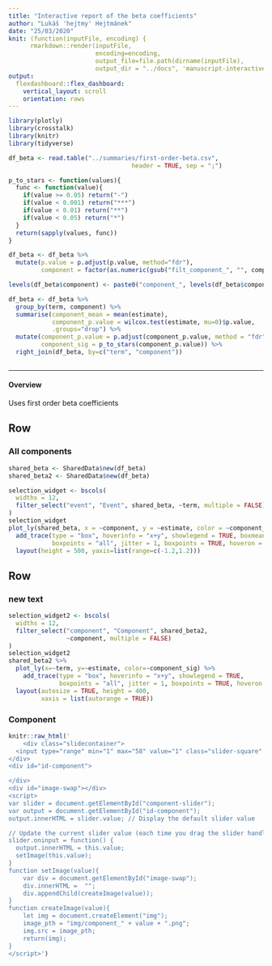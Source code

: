 ```yaml
---
title: "Interactive report of the beta coefficients"
author: "Lukáš 'hejtmy' Hejtmánek"
date: "25/03/2020"
knit: (function(inputFile, encoding) { 
      rmarkdown::render(inputFile,
                        encoding=encoding, 
                        output_file=file.path(dirname(inputFile),
                        output_dir = "../docs", 'manuscript-interactive-report.html'))})
output: 
  flexdashboard::flex_dashboard:
    vertical_layout: scroll
    orientation: rows
---
```

```r
library(plotly)
library(crosstalk)
library(knitr)
library(tidyverse)

df_beta <- read.table("../summaries/first-order-beta.csv",
                                  header = TRUE, sep = ";")

p_to_stars <- function(values){
  func <- function(value){
    if(value >= 0.05) return("-")
    if(value < 0.001) return("***")
    if(value < 0.01) return("**")
    if(value < 0.05) return("*")
  }
  return(sapply(values, func))
}

df_beta <- df_beta %>%
  mutate(p.value = p.adjust(p.value, method="fdr"),
         component = factor(as.numeric(gsub("filt_component_", "", component))))

levels(df_beta$component) <- paste0("component_", levels(df_beta$component))

df_beta <- df_beta %>%
  group_by(term, component) %>%
  summarise(component_mean = mean(estimate), 
            component_p.value = wilcox.test(estimate, mu=0)$p.value,
            .groups="drop") %>%
  mutate(component_p.value = p.adjust(component_p.value, method = "fdr"),
         component_sig = p_to_stars(component_p.value)) %>%
  right_join(df_beta, by=c("term", "component"))
```

```r

```

-------------------------------

#### Overview
Uses first order beta coefficients

Row {data-height=600}
---------------------------

### All components
```r
shared_beta <- SharedData$new(df_beta)
shared_beta2 <- SharedData$new(df_beta)
```

```r
selection_widget <- bscols(
  widths = 12,
  filter_select("event", "Event", shared_beta, ~term, multiple = FALSE)
)
selection_widget
plot_ly(shared_beta, x = ~component, y = ~estimate, color = ~component_sig) %>%
  add_trace(type = "box", hoverinfo = "x+y", showlegend = TRUE, boxmean = TRUE,
            boxpoints = "all", jitter = 1, boxpoints = TRUE, hoveron = "boxes") %>%
  layout(height = 500, yaxis=list(range=c(-1.2,1.2)))
```


Row {data-height=600}
---------------------------------
### new text

```r
selection_widget2 <- bscols(
  widths = 12,
  filter_select("component", "Component", shared_beta2, 
                ~component, multiple = FALSE)
)
selection_widget2
shared_beta2 %>%
  plot_ly(x=~term, y=~estimate, color=~component_sig) %>%
    add_trace(type = "box", hoverinfo = "x+y", showlegend = TRUE,
              boxpoints = "all", jitter = 1, boxpoints = TRUE, hoveron = "boxes") %>%
  layout(autosize = TRUE, height = 400,
         xaxis = list(autorange = TRUE))
```

### Component

```r
knitr::raw_html('
    <div class="slidecontainer">
  <input type="range" min="1" max="58" value="1" class="slider-square" id="component-slider">
</div>
<div id="id-component">

</div>
<div id="image-swap"></div>
<script>
var slider = document.getElementById("component-slider");
var output = document.getElementById("id-component");
output.innerHTML = slider.value; // Display the default slider value

// Update the current slider value (each time you drag the slider handle)
slider.oninput = function() {
  output.innerHTML = this.value;
  setImage(this.value);
}
function setImage(value){
    var div = document.getElementById("image-swap");
    div.innerHTML =  "";
    div.appendChild(createImage(value));
}
function createImage(value){
    let img = document.createElement("img"); 
    image_pth = "img/component_" + value + ".png";
	img.src = image_pth;
    return(img);
}
</script>')
```

